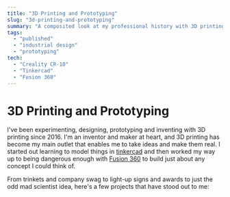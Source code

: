 ```yaml
---
title: "3D Printing and Prototyping"
slug: "3d-printing-and-prototyping"
summary: "A composited look at my professional history with 3D printing."
tags:
  - "published"
  - "industrial design"
  - "prototyping"
tech:
  - "Creality CR-10"
  - "Tinkercad"
  - "Fusion 360"
---
```



# 3D Printing and Prototyping

I've been experimenting, designing, prototyping and inventing with 3D printing since 2016. I'm an inventor and maker at heart, and 3D printing has become my main outlet that enables me to take ideas and make them real. I started out learning to model things in [tinkercad](https://tinkercad.com) and then worked my way up to being dangerous enough with [Fusion 360](https://www.autodesk.com/products/fusion-360/) to build just about any concept I could think of.

From trinkets and company swag to light-up signs and awards to just the odd mad scientist idea, here's a few projects that have stood out to me:

<PrintGallery />